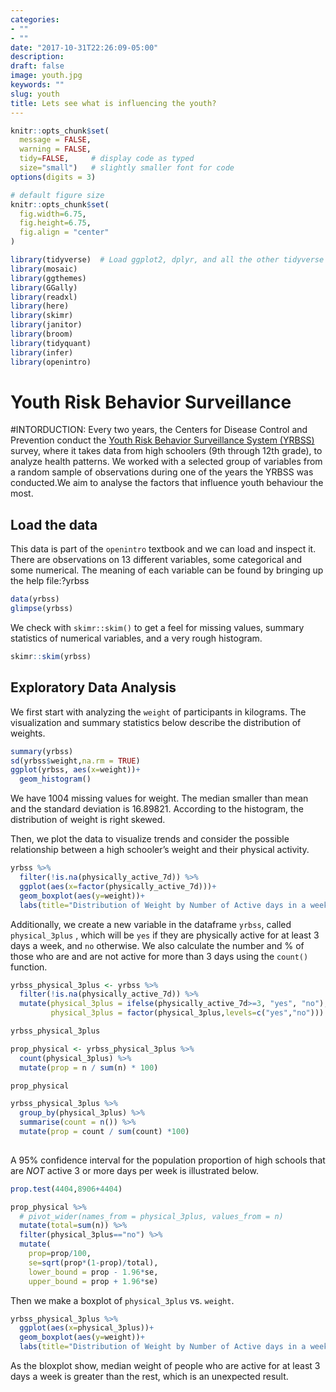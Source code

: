 ```yaml
---
categories:
- ""
- ""
date: "2017-10-31T22:26:09-05:00"
description:
draft: false
image: youth.jpg
keywords: ""
slug: youth
title: Lets see what is influencing the youth?
---
```


```r
knitr::opts_chunk$set(
  message = FALSE, 
  warning = FALSE, 
  tidy=FALSE,     # display code as typed
  size="small")   # slightly smaller font for code
options(digits = 3)

# default figure size
knitr::opts_chunk$set(
  fig.width=6.75, 
  fig.height=6.75,
  fig.align = "center"
)
```


```r
library(tidyverse)  # Load ggplot2, dplyr, and all the other tidyverse packages
library(mosaic)
library(ggthemes)
library(GGally)
library(readxl)
library(here)
library(skimr)
library(janitor)
library(broom)
library(tidyquant)
library(infer)
library(openintro)
```

# Youth Risk Behavior Surveillance

#INTORDUCTION: Every two years, the Centers for Disease Control and Prevention conduct the [Youth Risk Behavior Surveillance System (YRBSS)](https://www.cdc.gov/healthyyouth/data/yrbs/index.htm) survey, where it takes data from high schoolers (9th through 12th grade), to analyze health patterns. We worked with a selected group of variables from a random sample of observations during one of the years the YRBSS was conducted.We aim to analyse the factors that influence youth behaviour the most. 

## Load the data

This data is part of the `openintro` textbook and we can load and inspect it. There are observations on 13 different variables, some categorical and some numerical. The meaning of each variable can be found by bringing up the help file:?yrbss

```r
data(yrbss)
glimpse(yrbss)
```

We check with `skimr::skim()` to get a feel for missing values, summary statistics of numerical variables, and a very rough histogram.

```r
skimr::skim(yrbss)
```

## Exploratory Data Analysis

We first start with analyzing the `weight` of participants in kilograms. The visualization and summary statistics below describe the distribution of weights.

```r
summary(yrbss)
sd(yrbss$weight,na.rm = TRUE)
ggplot(yrbss, aes(x=weight))+
  geom_histogram()
```
We have 1004 missing values for weight. The median smaller than mean and the standard deviation is 16.89821. According to the histogram, the distribution of weight is right skewed.

Then, we plot the data to visualize trends and consider the possible relationship between a high schooler’s weight and their physical activity.

```r
yrbss %>%
  filter(!is.na(physically_active_7d)) %>%
  ggplot(aes(x=factor(physically_active_7d)))+
  geom_boxplot(aes(y=weight))+
  labs(title="Distribution of Weight by Number of Active days in a week")

```
Additionally, we create a new variable in the dataframe `yrbss`, called `physical_3plus` , which will be `yes` if they are physically active for at least 3 days a week, and `no` otherwise. We also calculate the number and % of those who are and are not active for more than 3 days using the `count()` function.

  
```r
yrbss_physical_3plus <- yrbss %>%
  filter(!is.na(physically_active_7d)) %>%
  mutate(physical_3plus = ifelse(physically_active_7d>=3, "yes", "no"),
         physical_3plus = factor(physical_3plus,levels=c("yes","no"))) 

yrbss_physical_3plus

prop_physical <- yrbss_physical_3plus %>%
  count(physical_3plus) %>%
  mutate(prop = n / sum(n) * 100)

prop_physical

yrbss_physical_3plus %>%
  group_by(physical_3plus) %>%
  summarise(count = n()) %>%
  mutate(prop = count / sum(count) *100)
        
```
A 95% confidence interval for the population proportion of high schools that are *NOT* active 3 or more days per week is illustrated below.

```r

prop.test(4404,8906+4404)

prop_physical %>%
  # pivot_wider(names_from = physical_3plus, values_from = n) 
  mutate(total=sum(n)) %>%
  filter(physical_3plus=="no") %>%
  mutate(
    prop=prop/100,
    se=sqrt(prop*(1-prop)/total),
    lower_bound = prop - 1.96*se,
    upper_bound = prop + 1.96*se)


```

Then we make a boxplot of `physical_3plus` vs. `weight`. 
```r
yrbss_physical_3plus %>%
  ggplot(aes(x=physical_3plus))+
  geom_boxplot(aes(y=weight))+
  labs(title="Distribution of Weight by Number of Active days in a week")

```

As the bloxplot show, median weight of people who are active for at least 3 days a week is greater than the rest, which is an unexpected result. 



